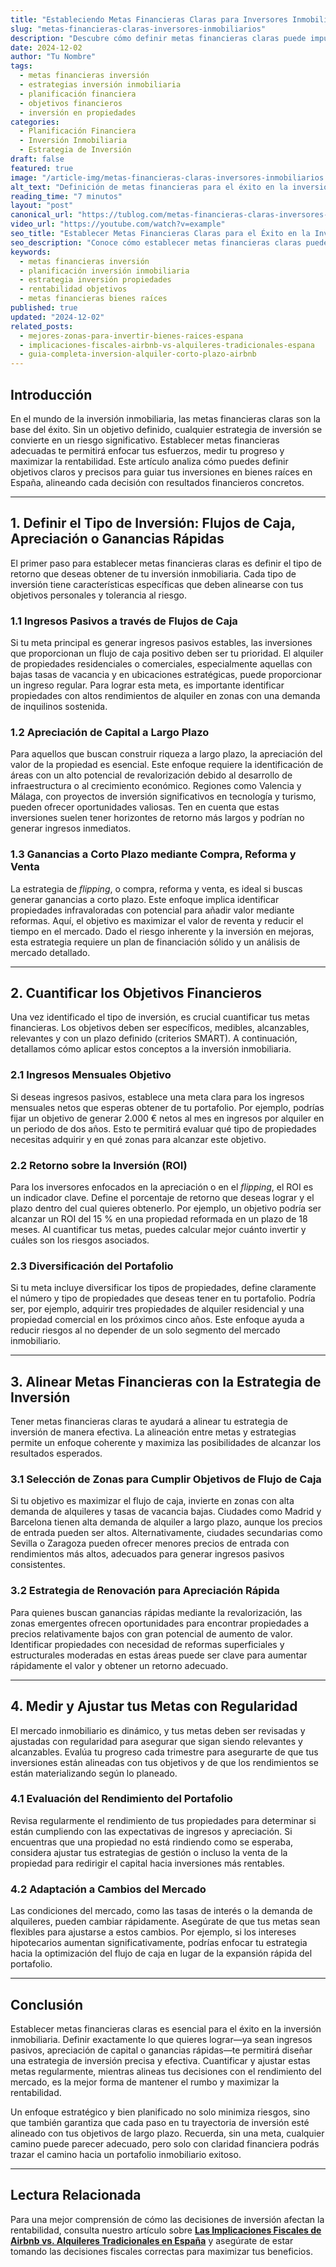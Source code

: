 ```yaml
---
title: "Estableciendo Metas Financieras Claras para Inversores Inmobiliarios: La Clave del Éxito"
slug: "metas-financieras-claras-inversores-inmobiliarios"
description: "Descubre cómo definir metas financieras claras puede impulsar tu éxito en la inversión inmobiliaria. Aprende a alinear tus objetivos financieros con estrategias de inversión efectivas en el mercado inmobiliario español."
date: 2024-12-02
author: "Tu Nombre"
tags:
  - metas financieras inversión
  - estrategias inversión inmobiliaria
  - planificación financiera
  - objetivos financieros
  - inversión en propiedades
categories:
  - Planificación Financiera
  - Inversión Inmobiliaria
  - Estrategia de Inversión
draft: false
featured: true
image: "/article-img/metas-financieras-claras-inversores-inmobiliarios.jpg"
alt_text: "Definición de metas financieras para el éxito en la inversión inmobiliaria."
reading_time: "7 minutos"
layout: "post"
canonical_url: "https://tublog.com/metas-financieras-claras-inversores-inmobiliarios"
video_url: "https://youtube.com/watch?v=example"
seo_title: "Establecer Metas Financieras Claras para el Éxito en la Inversión Inmobiliaria"
seo_description: "Conoce cómo establecer metas financieras claras puede guiarte hacia el éxito en la inversión inmobiliaria, alineando tus objetivos con estrategias efectivas en el mercado español."
keywords:
  - metas financieras inversión
  - planificación inversión inmobiliaria
  - estrategia inversión propiedades
  - rentabilidad objetivos
  - metas financieras bienes raíces
published: true
updated: "2024-12-02"
related_posts:
  - mejores-zonas-para-invertir-bienes-raices-espana
  - implicaciones-fiscales-airbnb-vs-alquileres-tradicionales-espana
  - guia-completa-inversion-alquiler-corto-plazo-airbnb
---
```


## Introducción

En el mundo de la inversión inmobiliaria, las metas financieras claras son la base del éxito. Sin un objetivo definido, cualquier estrategia de inversión se convierte en un riesgo significativo. Establecer metas financieras adecuadas te permitirá enfocar tus esfuerzos, medir tu progreso y maximizar la rentabilidad. Este artículo analiza cómo puedes definir objetivos claros y precisos para guiar tus inversiones en bienes raíces en España, alineando cada decisión con resultados financieros concretos.

---

## 1. Definir el Tipo de Inversión: Flujos de Caja, Apreciación o Ganancias Rápidas

El primer paso para establecer metas financieras claras es definir el tipo de retorno que deseas obtener de tu inversión inmobiliaria. Cada tipo de inversión tiene características específicas que deben alinearse con tus objetivos personales y tolerancia al riesgo.

### **1.1 Ingresos Pasivos a través de Flujos de Caja**

Si tu meta principal es generar ingresos pasivos estables, las inversiones que proporcionan un flujo de caja positivo deben ser tu prioridad. El alquiler de propiedades residenciales o comerciales, especialmente aquellas con bajas tasas de vacancia y en ubicaciones estratégicas, puede proporcionar un ingreso regular. Para lograr esta meta, es importante identificar propiedades con altos rendimientos de alquiler en zonas con una demanda de inquilinos sostenida.

### **1.2 Apreciación de Capital a Largo Plazo**

Para aquellos que buscan construir riqueza a largo plazo, la apreciación del valor de la propiedad es esencial. Este enfoque requiere la identificación de áreas con un alto potencial de revalorización debido al desarrollo de infraestructura o al crecimiento económico. Regiones como Valencia y Málaga, con proyectos de inversión significativos en tecnología y turismo, pueden ofrecer oportunidades valiosas. Ten en cuenta que estas inversiones suelen tener horizontes de retorno más largos y podrían no generar ingresos inmediatos.

### **1.3 Ganancias a Corto Plazo mediante Compra, Reforma y Venta**

La estrategia de _flipping_, o compra, reforma y venta, es ideal si buscas generar ganancias a corto plazo. Este enfoque implica identificar propiedades infravaloradas con potencial para añadir valor mediante reformas. Aquí, el objetivo es maximizar el valor de reventa y reducir el tiempo en el mercado. Dado el riesgo inherente y la inversión en mejoras, esta estrategia requiere un plan de financiación sólido y un análisis de mercado detallado.

---

## 2. Cuantificar los Objetivos Financieros

Una vez identificado el tipo de inversión, es crucial cuantificar tus metas financieras. Los objetivos deben ser específicos, medibles, alcanzables, relevantes y con un plazo definido (criterios SMART). A continuación, detallamos cómo aplicar estos conceptos a la inversión inmobiliaria.

### **2.1 Ingresos Mensuales Objetivo**

Si deseas ingresos pasivos, establece una meta clara para los ingresos mensuales netos que esperas obtener de tu portafolio. Por ejemplo, podrías fijar un objetivo de generar 2.000 € netos al mes en ingresos por alquiler en un periodo de dos años. Esto te permitirá evaluar qué tipo de propiedades necesitas adquirir y en qué zonas para alcanzar este objetivo.

### **2.2 Retorno sobre la Inversión (ROI)**

Para los inversores enfocados en la apreciación o en el _flipping_, el ROI es un indicador clave. Define el porcentaje de retorno que deseas lograr y el plazo dentro del cual quieres obtenerlo. Por ejemplo, un objetivo podría ser alcanzar un ROI del 15 % en una propiedad reformada en un plazo de 18 meses. Al cuantificar tus metas, puedes calcular mejor cuánto invertir y cuáles son los riesgos asociados.

### **2.3 Diversificación del Portafolio**

Si tu meta incluye diversificar los tipos de propiedades, define claramente el número y tipo de propiedades que deseas tener en tu portafolio. Podría ser, por ejemplo, adquirir tres propiedades de alquiler residencial y una propiedad comercial en los próximos cinco años. Este enfoque ayuda a reducir riesgos al no depender de un solo segmento del mercado inmobiliario.

---

## 3. Alinear Metas Financieras con la Estrategia de Inversión

Tener metas financieras claras te ayudará a alinear tu estrategia de inversión de manera efectiva. La alineación entre metas y estrategias permite un enfoque coherente y maximiza las posibilidades de alcanzar los resultados esperados.

### **3.1 Selección de Zonas para Cumplir Objetivos de Flujo de Caja**

Si tu objetivo es maximizar el flujo de caja, invierte en zonas con alta demanda de alquileres y tasas de vacancia bajas. Ciudades como Madrid y Barcelona tienen alta demanda de alquiler a largo plazo, aunque los precios de entrada pueden ser altos. Alternativamente, ciudades secundarias como Sevilla o Zaragoza pueden ofrecer menores precios de entrada con rendimientos más altos, adecuados para generar ingresos pasivos consistentes.

### **3.2 Estrategia de Renovación para Apreciación Rápida**

Para quienes buscan ganancias rápidas mediante la revalorización, las zonas emergentes ofrecen oportunidades para encontrar propiedades a precios relativamente bajos con gran potencial de aumento de valor. Identificar propiedades con necesidad de reformas superficiales y estructurales moderadas en estas áreas puede ser clave para aumentar rápidamente el valor y obtener un retorno adecuado.

---

## 4. Medir y Ajustar tus Metas con Regularidad

El mercado inmobiliario es dinámico, y tus metas deben ser revisadas y ajustadas con regularidad para asegurar que sigan siendo relevantes y alcanzables. Evalúa tu progreso cada trimestre para asegurarte de que tus inversiones están alineadas con tus objetivos y de que los rendimientos se están materializando según lo planeado.

### **4.1 Evaluación del Rendimiento del Portafolio**

Revisa regularmente el rendimiento de tus propiedades para determinar si están cumpliendo con las expectativas de ingresos y apreciación. Si encuentras que una propiedad no está rindiendo como se esperaba, considera ajustar tus estrategias de gestión o incluso la venta de la propiedad para redirigir el capital hacia inversiones más rentables.

### **4.2 Adaptación a Cambios del Mercado**

Las condiciones del mercado, como las tasas de interés o la demanda de alquileres, pueden cambiar rápidamente. Asegúrate de que tus metas sean flexibles para ajustarse a estos cambios. Por ejemplo, si los intereses hipotecarios aumentan significativamente, podrías enfocar tu estrategia hacia la optimización del flujo de caja en lugar de la expansión rápida del portafolio.

---

## Conclusión

Establecer metas financieras claras es esencial para el éxito en la inversión inmobiliaria. Definir exactamente lo que quieres lograr—ya sean ingresos pasivos, apreciación de capital o ganancias rápidas—te permitirá diseñar una estrategia de inversión precisa y efectiva. Cuantificar y ajustar estas metas regularmente, mientras alineas tus decisiones con el rendimiento del mercado, es la mejor forma de mantener el rumbo y maximizar la rentabilidad.

Un enfoque estratégico y bien planificado no solo minimiza riesgos, sino que también garantiza que cada paso en tu trayectoria de inversión esté alineado con tus objetivos de largo plazo. Recuerda, sin una meta, cualquier camino puede parecer adecuado, pero solo con claridad financiera podrás trazar el camino hacia un portafolio inmobiliario exitoso.

---

## Lectura Relacionada

Para una mejor comprensión de cómo las decisiones de inversión afectan la rentabilidad, consulta nuestro artículo sobre **[Las Implicaciones Fiscales de Airbnb vs. Alquileres Tradicionales en España](https://tublog.com/implicaciones-fiscales-airbnb-vs-alquileres-tradicionales-espana)** y asegúrate de estar tomando las decisiones fiscales correctas para maximizar tus beneficios.
